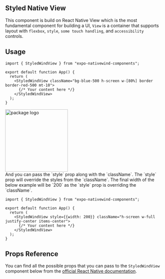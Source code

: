 ## Styled Native View

This component is build on React Native View which is the most fundamental component for building a UI, `View` is a container that supports layout with `flexbox`, `style`, `some touch handling`, and `accessibility` controls.

## Usage

```tsx filename="App.tsx" showLineNumbers copy
import { StyledWindView } from "expo-nativewind-components";

export default function App() {
  return (
    <StyledWindView className="bg-blue-500 h-screen w-[80%] border border-red-500 mt-10">
      {/* Your content here */}
    </StyledWindView>
  );
}
```
<div 
  style={{
    display: 'flex',
    flexDirection: 'column',
    justifyContent: 'center',
    alignItems: 'center',
  }}
>
<img src='https://raw.githubusercontent.com/hokagedemehin/expo-nativewind-components/main/docs/public/view-example.jpg' alt='package logo' width='200' />

</div>
And you can pass the `style` prop along with the `className`. The `style` prop will override the styles from the `className`. The final width of the below example will be `200` as the `style` prop is overriding the `className`.

```tsx filename="App.tsx" showLineNumbers
import { StyledWindView } from "expo-nativewind-components";

export default function App() {
  return (
    <StyledWindView style={{width: 200}} className="h-screen w-full justify-center items-center">
      {/* Your content here */}
    </StyledWindView>
  );
}
```

## Props Reference

You can find all the possible props that you can pass to the `StyledWindView` component below from the [official React Native documentation](https://reactnative.dev/docs/view#props).